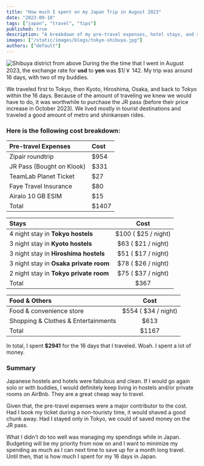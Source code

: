 ```yaml
---
title: "How much I spent on my Japan Trip in August 2023"
date: "2023-09-18"
tags: ["japan", "travel", "tips"]
published: true
description: "A breakdown of my pre-travel expenses, hotel stays, and shopping & food spendings in Japan"
images: ["/static/images/blogs/tokyo-shibuya.jpg"]
authors: ["default"]
---
```


![Shibuya district from above](/static/images/blogs/tokyo-shibuya.jpg)
During the the time that I went in August 2023, the exchange rate for **usd** to **yen** was $1/￥ 142. My trip was around 16 days, with two of my buddies.

We traveled first to Tokyo, then Kyoto, Hiroshima, Osaka, and back to Tokyo within the 16 days. Because of the amount of traveling we knew we would have to do, it was worthwhile to purchase the JR pass (before their price increase in October 2023). We lived mostly in tourist destinations and traveled a good amount of metro and shinkansen rides.

### Here is the following cost breakdown:

| Pre-travel Expenses       | Cost   |
| :------------------------ | :----- |
| Zipair roundtrip          | \$954  |
| JR Pass (Bought on Klook) | \$331  |
| TeamLab Planet Ticket     | \$27   |
| Faye Travel Insurance     | \$80   |
| Airalo 10 GB ESIM         | \$15   |
| Total                     | \$1407 |

| Stays                                  |         Cost          |
| :------------------------------------- | :-------------------: |
| 4 night stay in **Tokyo hostels**      | \$100 ( \$25 / night) |
| 3 night stay in **Kyoto hostels**      | \$63 ( \$21 / night)  |
| 3 night stay in **Hiroshima hostels**  | \$51 ( \$17 / night)  |
| 3 night stay in **Osaka private room** | \$78 ( \$26 / night)  |
| 2 night stay in **Tokyo private room** | \$75 ( \$37 / night)  |
| Total                                  |         \$367         |

| Food & Others                       |         Cost          |
| :---------------------------------- | :-------------------: |
| Food & convenience store            | \$554 ( \$34 / night) |
| Shopping & Clothes & Entertainments |         \$613         |
| Total                               |        \$1167         |

In total, I spent **$2941** for the 16 days that I traveled. Woah. I spent a lot of money.

### Summary

Japanese hostels and hotels were fabulous and clean. If I would go again solo or with buddies, I would definitely keep living in hostels and/or private rooms on AirBnb. They are a great cheap way to travel.

Given that, the pre-travel expenses were a major contributor to the cost. Had I book my ticket during a non-touristy time, it would shaved a good chunk away. Had I stayed only in Tokyo, we could of saved money on the JR pass.

What I didn't do too well was managing my spendings while in Japan. Budgeting will be my priority from now on and I want to minimize my spending as much as I can next time to save up for a month long travel. Until then, that is how much I spent for my 16 days in Japan.
